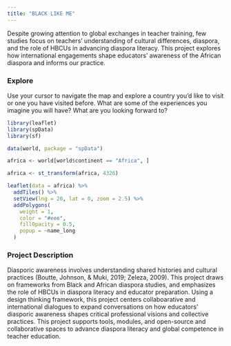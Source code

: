 ```yaml
---
title: "BLACK LIKE ME"
---
```


Despite growing attention to global exchanges in teacher training, few studies focus on teachers’ understanding of cultural differences, diaspora, and the role of HBCUs in advancing diaspora literacy. This project explores how international engagements shape educators’ awareness of the African diaspora and informs our practice.

### Explore

Use your cursor to navigate the map and explore a country you'd like to visit or one you have visited before. What are some of the experiences you imagine you will have? What are you looking forward to?

```r
library(leaflet)
library(spData)
library(sf)

data(world, package = "spData")

africa <- world[world$continent == "Africa", ]

africa <- st_transform(africa, 4326)

leaflet(data = africa) %>%
  addTiles() %>%
  setView(lng = 20, lat = 0, zoom = 2.5) %>%
  addPolygons(
    weight = 1,
    color = "#eee",
    fillOpacity = 0.5,
    popup = ~name_long
  )
```

### Project Description

Diasporic awareness involves understanding shared histories and cultural practices (Boutte, Johnson, & Muki, 2019; Zeleza, 2009). This project draws on frameworks from Black and African diaspora studies, and emphasizes the role of HBCUs in diaspora literacy and educator preparation. Using a design thinking framework, this project centers collaboarative and international dialogues to expand conversations on how educators’ diasporic awareness shapes critical professional visions and collective practices. This project supports tools, modules, and open-source and collaborative spaces to advance diaspora literacy and global competence in teacher education.

